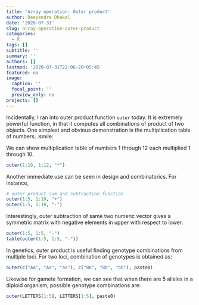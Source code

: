 ```yaml
---
title: 'Array operation: Outer product'
author: Deependra Dhakal
date: '2020-07-31'
slug: array-operation-outer-product
categories:
  - R
tags: []
subtitle: ''
summary: ''
authors: []
lastmod: '2020-07-31T22:06:20+05:45'
featured: no
image:
  caption: ''
  focal_point: ''
  preview_only: no
projects: []
---
```


Incidentally, I ran into outer product function `outer` today. It is extremely powerful function, in that it computes all combinations of product of two objects. One simplest and obvious demonstration is the multiplication table of numbers. :smile:

We can show multiplication table of numbers 1 through 12 each multiplied 1 through 10.

```r

outer(1:10, 1:12, "*")
```

Another immediate use can be seen in design and combinatorics. For instance,

```r
# outer product sum and subtraction function
outer(1:5, 1:10, "+")
outer(1:5, 1:10, "-")
```

Interestingly, outer subtraction of same two numeric vector gives a symmetric matrix with negative elements in upper with respect to lower.

```r
outer(1:5, 1:5, "-")
table(outer(1:5, 1:5, "-"))
```

In genetics, outer product is useful finding genotype combinations from multiple loci. For two loci, combination of genotypes is obtained as:

```r
outer(c("AA", "Aa", "aa"), c("BB", "Bb", "bb"), paste0)
```

Likewise for gamete formation, we can see that when there are 5 alleles in a diploid organism, possible genotype combinations are:

```r
outer(LETTERS[1:5], LETTERS[1:5], paste0)
```

